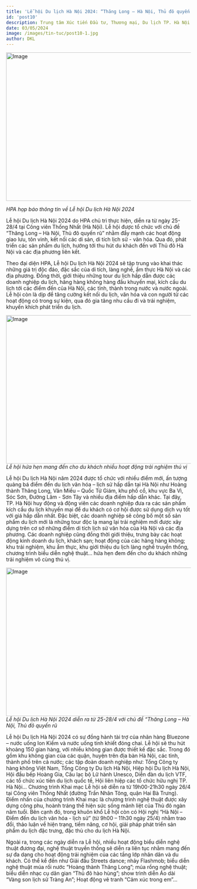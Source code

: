 ```yaml
---
title: 'Lễ hội Du lịch Hà Nội 2024: “Thăng Long – Hà Nội, Thủ đô quyến rũ”'
id: 'post10'
description: Trung tâm Xúc tiến Đầu tư, Thương mại, Du lịch TP. Hà Nội (HPA) vừa họp báo thông tin về Lễ hội Du lịch Hà Nội 2024.
date: 03/05/2024
image: /images/tin-tuc/post10-1.jpg
author: DKL
---
```


<Image
	src="../../public/images/tin-tuc/post10-1.jpg"
	className="w-full"
	width="718"
	height="404"
	alt="Image"
/>

_HPA họp báo thông tin về Lễ hội Du lịch Hà Nội 2024_

Lễ hội Du lịch Hà Nội 2024 do HPA chủ trì thực hiện, diễn ra từ ngày 25-28/4 tại Công viên Thống Nhất (Hà Nội). Lễ hội được tổ chức với chủ đề “Thăng Long – Hà Nội, Thủ đô quyến rũ” nhằm đẩy mạnh các hoạt động giao lưu, tôn vinh, kết nối các di sản, di tích lịch sử - văn hóa. Qua đó, phát triển các sản phẩm du lịch, hướng tới thu hút du khách đến với Thủ đô Hà Nội và các địa phương liên kết.

Theo đại diện HPA, Lễ hội Du lịch Hà Nội 2024 sẽ tập trung vào khai thác những giá trị độc đáo, đặc sắc của di tích, làng nghề, ẩm thực Hà Nội và các địa phương. Đồng thời, giới thiệu những tour du lịch hấp dẫn được các doanh nghiệp du lịch, hãng hàng không hàng đầu khuyến mại, kích cầu du lịch tới các điểm đến của Hà Nội, các tỉnh, thành trong nước và nước ngoài. Lễ hội còn là dịp để tăng cường kết nối du lịch, văn hóa và con người từ các hoạt động có trong sự kiện, qua đó gia tăng nhu cầu đi và trải nghiệm, khuyến khích phát triển du lịch.

<Image
	src="../../public/images/tin-tuc/post10-2.jpg"
	className="w-full"
	width="718"
	height="404"
	alt="Image"
/>
_Lễ hội hứa hẹn mang đến cho du khách nhiều hoạt động trải nghiệm thú vị_

Lễ hội Du lịch Hà Nội năm 2024 được tổ chức với nhiều điểm mới, ấn tượng quảng bá điểm đến du lịch văn hóa – lịch sử hấp dẫn tại Hà Nội như Hoàng thành Thăng Long, Văn Miếu – Quốc Tử Giám, khu phố cổ, khu vực Ba Vì, Sóc Sơn, Đường Lâm - Sơn Tây và nhiều địa điểm hấp dẫn khác. Tại đây, TP. Hà Nội huy động và động viên các doanh nghiệp đưa ra các sản phẩm kích cầu du lịch khuyến mại để du khách có cơ hội được sử dụng dịch vụ tốt với giá hấp dẫn nhất. Đặc biệt, các doanh nghiệp sẽ công bố một số sản phẩm du lịch mới là những tour độc lạ mang lại trải nghiệm mới được xây dựng trên cơ sở những điểm di tích lịch sử văn hóa của Hà Nội và các địa phương. Các doanh nghiệp cũng đồng thời giới thiệu, trưng bày các hoạt động kinh doanh du lịch, khách sạn; hoạt động của các hãng hàng không; khu trải nghiệm, khu ẩm thực, khu giới thiệu du lịch làng nghề truyền thống, chương trình biểu diễn nghệ thuật… hứa hẹn đem đến cho du khách những trải nghiệm vô cùng thú vị.

<Image
	src="../../public/images/tin-tuc/post10-3.jpg"
	className="w-full"
	width="718"
	height="404"
	alt="Image"
/>
_Lễ hội Du lịch Hà Nội 2024 diễn ra từ 25-28/4 với chủ đề “Thăng Long – Hà Nội, Thủ đô quyến rũ_

Lễ hội Du lịch Hà Nội 2024 có sự đồng hành tài trợ của nhãn hàng Bluezone – nước uống Ion Kiềm và nước uống tinh khiết đóng chai. Lễ hội sẽ thu hút khoảng 150 gian hàng, với nhiều không gian được thiết kế đặc sắc. Trong đó gồm khu không gian của các quận, huyện trên địa bàn Hà Nội, các tỉnh, thành phố trên cả nước; các tập đoàn doanh nghiệp như: Tổng Công ty hàng không Việt Nam, Tổng Công ty Du lịch Hà Nội, Hiệp hội Du lịch Hà Nội, Hội đầu bếp Hoàng Gia, Câu lạc bộ Lữ hành Unesco, Diễn đàn du lịch VTF, các tổ chức xúc tiến du lịch quốc tế, Hội liên hiệp các tổ chức hữu nghị TP. Hà Nội... Chương trình Khai mạc Lễ hội sẽ diễn ra từ 19h00-21h30 ngày 26/4 tại Công viên Thống Nhất (đường Trần Nhân Tông, quận Hai Bà Trưng). Điểm nhấn của chương trình Khai mạc là chương trình nghệ thuật được xây dựng công phu, hoành tráng thể hiện sức sống mãnh liệt của Thủ đô ngàn năm tuổi. Bên cạnh đó, trong khuôn khổ Lễ hội còn có Hội nghị “Hà Nội – Điểm đến du lịch văn hóa - lịch sử” (từ 9h00 – 11h30 ngày 25/4) nhằm trao đổi, thảo luận về hiện trạng, tiềm năng, cơ hội, giải pháp phát triển sản phẩm du lịch đặc trưng, đặc thù cho du lịch Hà Nội.

Ngoài ra, trong các ngày diễn ra Lễ hội, nhiều hoạt động biểu diễn nghệ thuật đương đại, nghệ thuật truyền thống sẽ diễn ra liên tục nhằm mang đến sự đa dạng cho hoạt động trải nghiệm của các tầng lớp nhân dân và du khách. Có thể kể đến như Giải đấu Streets dance; nhảy Flashmob; biểu diễn nghệ thuật múa rối nước “Hoàng thành Thăng Long”; múa rồng nghệ thuật; biểu diễn nhạc cụ dân gian “Thủ đô hào hùng”; show trình diễn Áo dài “Vàng son lịch sử Tràng An”; Hoạt động vẽ tranh “Cảm xúc trong em”…
